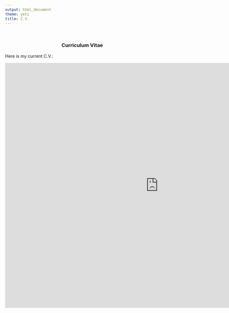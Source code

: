 ```yaml
---
output: html_document
theme: yeti
title: C.V.
---
```

<br>
 <center>
  ### Curriculum Vitae
  </center>
Here is my current C.V.:

<embed src="https://adampepi.github.io/docs/apepi_cv  2020-10-3.pdf " width="1000px" height="800px"  type="application/pdf" /> 